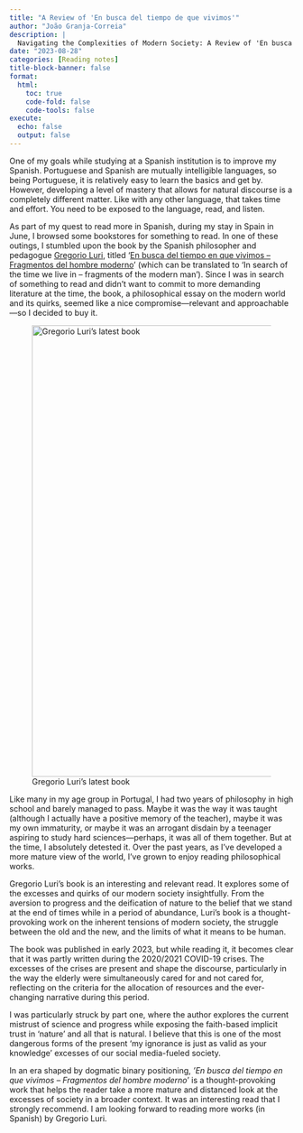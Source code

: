 ```yaml
---
title: "A Review of 'En busca del tiempo de que vivimos'"
author: "João Granja-Correia"
description: | 
  Navigating the Complexities of Modern Society: A Review of 'En busca del tiempo de que vivimos – Fragmentos del hombre moderno' by Gregorio Luri
date: "2023-08-28"
categories: [Reading notes]
title-block-banner: false
format: 
  html:
    toc: true
    code-fold: false
    code-tools: false
execute:
  echo: false
  output: false
---
```


One of my goals while studying at a Spanish institution is to improve my Spanish. Portuguese and Spanish are mutually intelligible languages, so being Portuguese, it is relatively easy to learn the basics and get by. However, developing a level of mastery that allows for natural discourse is a completely different matter. Like with any other language, that takes time and effort. You need to be exposed to the language, read, and listen.

As part of my quest to read more in Spanish, during my stay in Spain in June, I browsed some bookstores for something to read. In one of these outings, I stumbled upon the book by the Spanish philosopher and pedagogue [Gregorio Luri](https://es.wikipedia.org/wiki/Gregorio_Luri_Medrano), titled '[En busca del tiempo en que vivimos -- Fragmentos del hombre moderno](https://www.amazon.es/busca-del-tiempo-que-vivimos-ebook/dp/B0BQWKGKLM)' (which can be translated to 'In search of the time we live in -- fragments of the modern man'). Since I was in search of something to read and didn't want to commit to more demanding literature at the time, the book, a philosophical essay on the modern world and its quirks, seemed like a nice compromise---relevant and approachable---so I decided to buy it.

![Gregorio Luri's latest book](/blog/blog_20230828_En_busca_del_tiempo/img/20230828_105229.jpg){fig-alt="Book cover of \"En busca del tiempo en que vivimos\"" fig-align="center" width="800"}

Like many in my age group in Portugal, I had two years of philosophy in high school and barely managed to pass. Maybe it was the way it was taught (although I actually have a positive memory of the teacher), maybe it was my own immaturity, or maybe it was an arrogant disdain by a teenager aspiring to study hard sciences---perhaps, it was all of them together. But at the time, I absolutely detested it. Over the past years, as I've developed a more mature view of the world, I've grown to enjoy reading philosophical works.

Gregorio Luri's book is an interesting and relevant read. It explores some of the excesses and quirks of our modern society insightfully. From the aversion to progress and the deification of nature to the belief that we stand at the end of times while in a period of abundance, Luri's book is a thought-provoking work on the inherent tensions of modern society, the struggle between the old and the new, and the limits of what it means to be human.

The book was published in early 2023, but while reading it, it becomes clear that it was partly written during the 2020/2021 COVID-19 crises. The excesses of the crises are present and shape the discourse, particularly in the way the elderly were simultaneously cared for and not cared for, reflecting on the criteria for the allocation of resources and the ever-changing narrative during this period.

I was particularly struck by part one, where the author explores the current mistrust of science and progress while exposing the faith-based implicit trust in 'nature' and all that is natural. I believe that this is one of the most dangerous forms of the present 'my ignorance is just as valid as your knowledge' excesses of our social media-fueled society.

In an era shaped by dogmatic binary positioning, *'En busca del tiempo en que vivimos -- Fragmentos del hombre moderno*' is a thought-provoking work that helps the reader take a more mature and distanced look at the excesses of society in a broader context. It was an interesting read that I strongly recommend. I am looking forward to reading more works (in Spanish) by Gregorio Luri.
